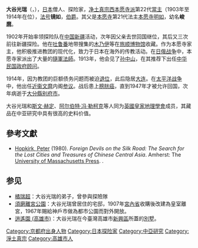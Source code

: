 {{Refimprove|time=2021-04-22T09:31:27+00:00}}
{{Infobox person
| 姓名     = 大谷光瑞
| 圖像     = Kozui Otani 01.jpg
| 圖像大小  =150px
| 圖像說明 = 大谷光瑞 1913年
| 出生日期 = {{Birth date|1876|12|27}}
| 出生地   = [[日本|日本]][[京都|京都]]
| 死亡日期 = {{Death date and age|1948|10|05|1876|12|27}}
| 死亡地   = {{JPN}}[[大分縣|大分縣]][[別府市|別府市]]
| 國籍     = {{JPN}}
| 法名＝鏡如
| 院號＝信英院
|幼名＝峻麿
|別名 = 鏡如上人
| 知名於   = [[日本佛教|日本佛教]]
| 職業 = 淨土真宗本願寺派第22代法主、[[探險家|探險家]]
}}

'''大谷光瑞'''（{{jpn|j=大谷 光瑞|hg=おおたに こうずい|rm=Ōtani Kōzui}}，{{bd|1876年|12月27日|1948年|10月5日|catIdx=O}}），[[日本|日本]]僧人、探险家，[[净土真宗|净土真宗]][[西本愿寺派|西本愿寺派]]第22代[[當主|當主]]（1903年至1914年在位），[[法号|法号]]'''镜如'''，[[伯爵|伯爵]]。其父是[[本愿寺|本愿寺]]第21代法主[[本愿寺明如|本愿寺明如]]，幼名'''峻麿'''。

1902年开始率领探险队在[[中国|中国]][[新疆|新疆]]活动，次年因父亲去世回国继位，其后又三次前往新疆探险。他在[[吐鲁番|吐鲁番]]地带搜集的[[木乃伊|木乃伊]]等在[[旅顺博物馆|旅顺博物馆]]收藏。作为本愿寺家主，他积极推进教团的现代化，致力于日本在海外的传教活动。在[[日俄战争|日俄战争]]中，本愿寺家派出了大量的[[隨軍法師|隨軍法師]]。1913年，他会见了[[孙中山|孙中山]]，在其推荐下出任[[中华民国政府|中华民国政府]][[顾问|顾问]]。

1914年，因为教团的巨额债务问题而被迫[[退位|退位]]，此后隐居[[大连|大连]]。在[[太平洋战争|太平洋战争]]中，他出任[[近衞文麿|近衞文麿]]内阁[[参议|参议]]。战后患上[[膀胱癌|膀胱癌]]，直到1947年才被允许回国，次年病逝于[[大分縣|大分縣]][[别府市|别府市]]。

大谷光瑞和[[斯文·赫定|斯文·赫定]]、[[阿尔伯特·冯·勒柯克|阿尔伯特·冯·勒柯克]]等人同为[[皇家地理學會|英國皇家地理學會]]成员，其藏品在中亚研究中具有很高的史料价值。

==參考文獻==
{{refbegin}}
* [[Hopkirk,_Peter|Hopkirk, Peter]] (1980). ''Foreign Devils on the Silk Road: The Search for the Lost Cities and Treasures of Chinese Central Asia''. Amherst: The [[University_of_Massachusetts_Press|University of Massachusetts Press]]. {{ISBN|0-87023-435-8}}.
{{refend}}

== 参见 ==
* [[橘瑞超|橘瑞超]]：大谷光瑞的弟子，曾參與探險隊
* [[須磨離宮公園|須磨離宮公園]]：大谷光瑞曾居住的宅邸，1907年[[宮內省|宮內省]]收購後改建為皇室離宮，1967年賜給神戶市做為都市公園而對外開放。
* [[逍遙園_(高雄市)|逍遙園 (高雄市)]]：大谷光瑞在今臺灣高雄市[[新興區_(台灣)|新興區]]所蓋的[[別墅|別墅]]。

{{Japan-academic-bio-stub}}

{{Authority control}}
{{DEFAULTSORT:ootani kouzui}}
[[Category:京都府出身人物|Category:京都府出身人物]]
[[Category:日本探险家|Category:日本探险家]]
[[Category:中亞研究|Category:中亞研究]]
[[Category:淨土真宗|Category:淨土真宗]]
[[Category:高雄市人|Category:高雄市人]]